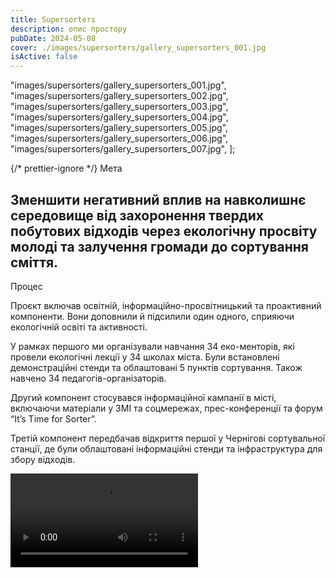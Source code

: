 ```yaml
---
title: Supersorters
description: опис простору
pubDate: 2024-05-08
cover: ./images/supersorters/gallery_supersorters_001.jpg
isActive: false
---
```


  "images/supersorters/gallery_supersorters_001.jpg",
  "images/supersorters/gallery_supersorters_002.jpg",
  "images/supersorters/gallery_supersorters_003.jpg",
  "images/supersorters/gallery_supersorters_004.jpg",
  "images/supersorters/gallery_supersorters_005.jpg",
  "images/supersorters/gallery_supersorters_006.jpg",
  "images/supersorters/gallery_supersorters_007.jpg",
];

{/* prettier-ignore */}
<TextContent>
  <Badge>Мета</Badge>
  ## Зменшити негативний вплив на навколишнє середовище від захоронення твердих побутових відходів через екологічну просвіту молоді та залучення громади до сортування сміття.
</TextContent>

<TextContent>
  <Badge>Процес</Badge>

Проєкт включав освітній, інформаційно-просвітницький та проактивний компоненти. Вони доповнили й підсилили один одного, сприяючи екологічній освіті та активності.

У рамках першого ми організували навчання 34 еко-менторів, які провели екологічні лекції у 34 школах міста. Були встановлені демонстраційні стенди та облаштовані 5 пунктів сортування. Також навчено 34 педагогів-організаторів.

Другий компонент стосувався інформаційної кампанії в місті, включаючи матеріали у ЗМІ та соцмережах, прес-конференції та форум “It’s Time for Sorter”.

Третій компонент передбачав відкриття першої у Чернігові сортувальної станції, де були облаштовані інформаційні стенди та інфраструктура для збору відходів.

</TextContent>

<Video src="https://www.youtube.com/embed/MZV63u6nNrQ?si=JPlnr3CQVr-mLiM6" />

{/* prettier-ignore */}
  <TextContent>
    <Badge>Результат</Badge>

    <ResultList>
      - Охоплено інфокампанією 170 тис. містян.
      - Відкрито освітню станцію сортування.
      - Відкрито та 11 пунктів роздільного збору у школах.
      - Підготовлено 34 еко-менторів та викладачів.
      - Проведено 170 екологічних уроків для школярів.
      - Організовано 16 навчальних екскурсій.
      - Встановлено демонстраційні стенди у 34 навчальних закладах.
    </ResultList>

  </TextContent>

<Blockquote>
<span>“</span>Якщо в Чернігові існує проблема з сортуванням сміття, але є люди, які готові приділяти цьому увагу, то їх треба підтримати<span>”</span>

    <BlockquoteFooter>
        Радек Матула

        Надзвичайний та повноважний посол Чеської Республіки в Україні
    </BlockquoteFooter>

</Blockquote>

<TextContent>
  <Logos>
    <Icon name="donors-transition" />
    <Icon name="partners-politehnika-original" />
  </Logos>
</TextContent>

<Gallery imagePaths={supersortersImages} />

